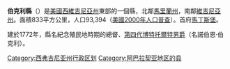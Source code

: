 {{noteTA
|G1=USState
}}
{{Otheruses|伯克利县|subject=美國西維吉尼亞州的一個縣|other=同名的縣}}
{{Infobox U.S. County |
 county  = 伯克利县|
 state = 西維吉尼亞州 |
 en county  = Berkeley County|
 en state = West Virginia |
 seal =  |
 map = Map of West Virginia highlighting Berkeley County.svg |
 map size = 225|
 founded = 1772年|
 seat = [[馬丁斯堡_(西維吉尼亞州)|馬丁斯堡]] | 
 area = 833 [[square_kilometre|km²]] (322 [[square_mile|mi²]]) |
 area water = 1 km² (0 mi²) |
 area percentage = 0.14% |
 census yr = 2006|
 pop = 97,534 |
 density = 91|
 web = |
|}}
'''伯克利縣'''（{{lang-en|Berkeley County}}）是[[美國|美國]][[西維吉尼亞州|西維吉尼亞州]]東部的一個縣，北鄰[[馬里蘭州|馬里蘭州]]，南鄰[[維吉尼亞州|維吉尼亞州]]。面積833平方公里，人口93,394（[[美國2000年人口普查|美國2000年人口普查]]）。首府[[馬丁斯堡_(西維吉尼亞州)|馬丁斯堡]]。

建於1772年，縣名紀念殖民地時期的總督、[[第四代博特托爾特男爵|第四代博特托爾特男爵]]（名諾伯恩·伯克利）。

{{commonscat}}
{{coord|display=title}}
{{normdaten}}
{{DEFAULTSORT:Berkeley }}
[[Category:西弗吉尼亚州行政区划|Category:西弗吉尼亚州行政区划]]
[[Category:阿巴拉契亚地区的县|Category:阿巴拉契亚地区的县]]
{{WestVirginia-stub}}